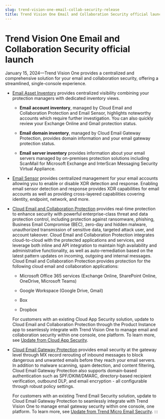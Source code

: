 ```yaml
---
slug: trend-vision-one-email-collab-security-release
title: Trend Vision One Email and Collaboration Security official launch
---
```

# Trend Vision One Email and Collaboration Security official launch

January 15, 2024—Trend Vision One provides a centralized and comprehensive solution for your email and collaboration security, offering a streamlined, single-console experience.

- [Email Asset Inventory](email-asset-inventory.mdx) provides centralized visibility combining your protection managers with dedicated inventory views.

  - **Email account inventory**, managed by Cloud Email and Collaboration Protection and Email Sensor, highlights noteworthy accounts which require further investigation. You can also quickly review your Exchange Online and Gmail protection status.

  - **Email domain inventory**, managed by Cloud Email Gateway Protection, provides domain information and your email gateway protection status.

  - **Email server inventory** provides information about your email servers managed by on-premises protection solutions including ScanMail for Microsoft Exchange and InterScan Messaging Security Virtual Appliance.

- [Email Sensor](email-sensor.mdx) provides centralized management for your email accounts allowing you to enable or disable XDR detection and response. Enabling email sensor detection and response provides XDR capabilities for email accounts as well as providing cross-layered capabilities covering identity, endpoint, network, and more.

- [Cloud Email and Collaboration Protection](cemp.mdx) provides real-time protection to enhance security with powerful enterprise-class threat and data protection control, including protection against ransomware, phishing, Business Email Compromise (BEC), zero-day and hidden malware, unauthorized transmission of sensitive data, targeted attack user, and account takeover. Cloud Email and Collaboration Protection integrates cloud-to-cloud with the protected applications and services, and leverage both inline and API integration to maintain high availability and administrative functionality, as well as auto-remediation based on the latest pattern updates on incoming, outgoing and internal messages. Cloud Email and Collaboration Protection provides protection for the following cloud email and collaboration applications:

  - Microsoft Office 365 services (Exchange Online, SharePoint Online, OneDrive, Microsoft Teams)

  - Google Workspace (Google Drive, Gmail)

  - Box

  - Dropbox

  For customers with an existing Cloud App Security solution, update to Cloud Email and Collaboration Protection through the Product Instance app to seamlessly integrate with Trend Vision One to manage email and collaboration security within one console, one platform. To learn more, see [Update from Cloud App Security](update-cloud-app-security.mdx).

- [Cloud Email Gateway Protection](cloud-email-gateway-protection.mdx) provides email security at the gateway level through MX record rerouting of inbound messages to block dangerous and unwanted emails before they reach your email servers. In addition to malware scanning, spam detection, and content filtering, Cloud Email Gateway Protection also supports domain-based authentication such as SPF/DKIM/DMARC, directory-based recipient verification, outbound DLP, and email encryption - all configurable through robust policy settings.

  For customers with an existing Trend Email Security solution, update to Cloud Email Gateway Protection to seamlessly integrate with Trend Vision One to manage email gateway security within one console, one platform. To learn more, see [Update from Trend Micro Email Security](update-trend-micro-email-security.mdx).
:::
